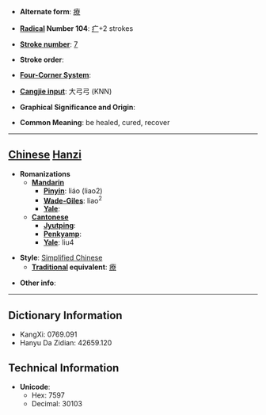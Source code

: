 * '''Alternate form''': [[療]]

* '''[[Wiktionary:Chinese radical index| Radical]] Number 104''': [[Wiktionary:Chinese radical index 疒|疒]]+2 strokes

* '''[[Wiktionary:Chinese total strokes index|Stroke number]]''': [[Wiktionary:Chinese total strokes index 7|7]]

* '''Stroke order''': 

* '''[[Wiktionary:Chinese four corner index|Four-Corner System]]''': 

* '''[[Wiktionary:Chinese Cangjie index|Cangjie input]]''': 大弓弓 (KNN)

* '''Graphical Significance and Origin''': 

* '''Common Meaning''': be healed, cured, recover

----

== [[Chinese]] [[Hanzi]] ==

* '''Romanizations'''
** '''[[Mandarin]]'''
*** '''[[Pinyin]]''': liáo (liao2)
*** '''[[Wade-Giles]]''': liao<sup>2</sup>
*** '''[[Yale]]''': 
** '''[[Cantonese]]'''
*** '''[[Jyutping]]''':
*** '''[[Penkyamp]]''': 
*** '''[[Yale]]''': liu4

* '''Style''': [[Simplified Chinese]] 
** '''[[Traditional Chinese|Traditional]] equivalent''': [[療]]

* '''Other info''': 

----

== Dictionary Information ==

* KangXi: 0769.091
* Hanyu Da Zidian: 42659.120

== Technical Information ==

* '''Unicode''':
** Hex: 7597
** Decimal: 30103